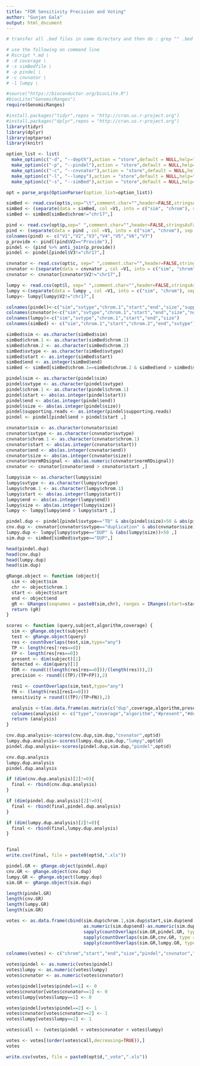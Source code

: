 ```yaml
---
title: "FDR Sensitivity Precision and Voting"
author: "Gunjan Gala"
output: html_document
---
```

```r
# transfer all .bed files in same directory and then do : grep "" .bed > simBed.txt

# use the following on command line
# Rscript *.md \
# -d coverage \
# -s simBedfile \
# -p pindel \
# -c cnvnator \
# -l lumpy \
```


```r
#source("https://bioconductor.org/biocLite.R")
#biocLite("GenomicRanges")
require(GenomicRanges)

#install.packages("tidyr",repos = "http://cran.us.r-project.org")
#install.packages("dplyr",repos = "http://cran.us.r-project.org")
library(tidyr)
library(dplyr)
library(optparse)
library(knitr)
```

```r

option_list <- list(
  make_option(c("-d", "--depth"),action = "store",default = NULL,help="coverage of simulation"),
  make_option(c("-p", "--pindel"),action = "store",default = NULL,help="pindel file"),
  make_option(c("-c", "--cnvnator"),action = "store",default = NULL,help="cnvnator file"),
  make_option(c("-l", "--lumpy"),action = "store",default = NULL,help="lumpy file"),
  make_option(c("-s", "--simBed"),action = "store",default = NULL,help="simBed file"))

opt = parse_args(OptionParser(option_list=option_list))

simBed <- read.csv(opt$s,sep="\t",comment.char="",header=FALSE,stringsAsFactors = FALSE)
simBed <- (separate(data = simBed, col =V1, into = c("sim", "chrom"), sep = ".bed:"))
simBed <- simBed[simBed$chrom!="chr17",]

pind <- read.csv(opt$p,sep=" ",comment.char="",header=FALSE,stringsAsFactors = FALSE)
pind <- (separate(data = pind , col =V1, into = c("sim", "chrom"), sep = "_pindel.txt:"))
colnames(pind) <- c("V1","V2","V3","V4","V5","V6","V7")
p_provide <- pind[(pind$V2=="Provide"),]
pindel <- (pind %>% anti_join(p_provide))
pindel <- pindel[pindel$V3!="chr17",]

cnvnator <- read.csv(opt$c, sep=" ",comment.char="",header=FALSE,stringsAsFactors = FALSE)
cnvnator <-(separate(data = cnvnator , col =V1, into = c("sim", "chrom"), sep = "_cnv.txt:"))
cnvnator <- cnvnator[cnvnator$V2!="chr17",]

lumpy <- read.csv(opt$l, sep=" ",comment.char="",header=FALSE,stringsAsFactors = FALSE)
lumpy <-(separate(data = lumpy , col =V1, into = c("sim", "chrom"), sep = "_lumpy.txt:"))
lumpy<- lumpy[lumpy$V2!="chr17",]
```

```r
colnames(pindel)<-c("sim","svtype","chrom.1","start","end","size","supporting.reads")
colnames(cnvnator)<-c("sim","svtype","chrom.1","start","end","size","normRDsignal")
colnames(lumpy)<-c("sim","svtype","chrom.1","start","end","size")
colnames(simBed) <- c("sim","chrom.1","start","chrom.2","end","svtype")

simBed$sim <- as.character(simBed$sim)
simBed$chrom.1 <- as.character(simBed$chrom.1)
simBed$chrom.2 <- as.character(simBed$chrom.2)
simBed$svtype <- as.character(simBed$svtype)
simBed$start <- as.integer(simBed$start)
simBed$end <- as.integer(simBed$end)
simBed <- simBed[simBed$chrom.1==simBed$chrom.2 & simBed$end > simBed$start ,]

pindel$sim <- as.character(pindel$sim)
pindel$svtype <- as.character(pindel$svtype)
pindel$chrom.1 <- as.character(pindel$chrom.1)
pindel$start <- abs(as.integer(pindel$start))
pindel$end <- abs(as.integer(pindel$end))
pindel$size <- abs(as.integer(pindel$size))
pindel$supporting.reads <- as.integer(pindel$supporting.reads)
pindel <- pindel[pindel$end > pindel$start ,]

cnvnator$sim <- as.character(cnvnator$sim)
cnvnator$svtype <- as.character(cnvnator$svtype)
cnvnator$chrom.1 <- as.character(cnvnator$chrom.1)
cnvnator$start <- abs(as.integer(cnvnator$start))
cnvnator$end <- abs(as.integer(cnvnator$end))
cnvnator$size <- abs(as.integer(cnvnator$size))
cnvnator$normRDsignal <- abs(as.numeric(cnvnator$normRDsignal))
cnvnator <- cnvnator[cnvnator$end > cnvnator$start ,]

lumpy$sim <- as.character(lumpy$sim)
lumpy$svtype <- as.character(lumpy$svtype)
lumpy$chrom.1 <- as.character(lumpy$chrom.1)
lumpy$start <- abs(as.integer(lumpy$start))
lumpy$end <- abs(as.integer(lumpy$end))
lumpy$size <- abs(as.integer(lumpy$size))
lumpy <- lumpy[lumpy$end > lumpy$start ,]
```

```r

pindel.dup <- pindel[pindel$svtype=="TD" & abs(pindel$size)>50 & abs(pindel$supporting.reads)>10 , ]
cnv.dup <- cnvnator[cnvnator$svtype=="duplication" & abs(cnvnator$size)>50 & abs(cnvnator$normRDsignal)>1.8 ,]
lumpy.dup <- lumpy[lumpy$svtype=="DUP" & (abs(lumpy$size))>50 ,]
sim.dup <- simBed[simBed$svtype=="DUP",]

head(pindel.dup)
head(cnv.dup)
head(lumpy.dup)
head(sim.dup)
```


```r

gRange.object <- function (object){
  sim <- object$sim
  chr <- object$chrom.1 
  start <- object$start
  end <- object$end
  gR <- GRanges(seqnames = paste0(sim,chr), ranges = IRanges(start=start, end=end))
  return (gR)
}

scores <- function (query,subject,algorithm,coverage) {
  sim <- gRange.object(subject)
  test <- gRange.object(query)
  res <- countOverlaps(test,sim,type="any")
  TP <- length(res[!res==0])
  FP <- length(res[res==0])
  present <- dim(subject)[1]
  detected <- dim(query)[1]
  FDR <- round(((length(res[res==0]))/(length(res))),2)
  precision <- round(((TP)/(TP+FP)),2)

  res1 <- countOverlaps(sim,test,type="any")
  FN <- (length(res1[res1==0]))
  sensitivity = round(((TP)/(TP+FN)),2)

  analysis <-t(as.data.frame(as.matrix(c("dup",coverage,algorithm,present,detected,TP,FP,FN,FDR,precision,sensitivity))))
  colnames(analysis) <- c("type","coverage","algorithm","#present","#detected","TP","FP","FN","FDR","precision","sensitivity")
  return (analysis)
}

cnv.dup.analysis<-scores(cnv.dup,sim.dup,"cnvnator",opt$d)
lumpy.dup.analysis<-scores(lumpy.dup,sim.dup,"lumpy",opt$d)
pindel.dup.analysis<-scores(pindel.dup,sim.dup,"pindel",opt$d)

cnv.dup.analysis
lumpy.dup.analysis
pindel.dup.analysis

if (dim(cnv.dup.analysis)[2]!=0){
  final <- rbind(cnv.dup.analysis)
}

if (dim(pindel.dup.analysis)[2]!=0){
  final <- rbind(final,pindel.dup.analysis)
}

if (dim(lumpy.dup.analysis)[2]!=0){
  final <- rbind(final,lumpy.dup.analysis)
}


final
write.csv(final, file = paste0(opt$d,".xls"))

```


```r
pindel.GR <- gRange.object(pindel.dup)
cnv.GR <- gRange.object(cnv.dup)
lumpy.GR <- gRange.object(lumpy.dup)
sim.GR <- gRange.object(sim.dup)

length(pindel.GR)
length(cnv.GR)
length(lumpy.GR)
length(sim.GR)

votes <- as.data.frame(cbind(sim.dup$chrom.1,sim.dup$start,sim.dup$end,
                             as.numeric(sim.dup$end)-as.numeric(sim.dup$start),
                             sapply(countOverlaps(sim.GR,pindel.GR, type = "any"), function(x){if(x>0){return(2)}else{return(1)}}),
                             sapply(countOverlaps(sim.GR,cnv.GR, type = "any"), function(x){if(x>0){return(2)}else{return(1)}}),
                             sapply(countOverlaps(sim.GR,lumpy.GR, type = "any"), function(x){if(x>0){return(2)}else{return(1)}})))

colnames(votes) <- c("chrom","start","end","size","pindel","cnvnator","lumpy")

votes$pindel <- as.numeric(votes$pindel)
votes$lumpy <- as.numeric(votes$lumpy)
votes$cnvnator <- as.numeric(votes$cnvnator)

votes$pindel[votes$pindel==1] <- 0
votes$cnvnator[votes$cnvnator==1] <- 0
votes$lumpy[votes$lumpy==1] <- 0

votes$pindel[votes$pindel==2] <- 1
votes$cnvnator[votes$cnvnator==2] <- 1
votes$lumpy[votes$lumpy==2] <- 1

votes$call <- (votes$pindel + votes$cnvnator + votes$lumpy)

votes <- votes[(order(votes$call,decreasing=TRUE)),]
votes

write.csv(votes, file = paste0(opt$d,"_vote",".xls"))
```

